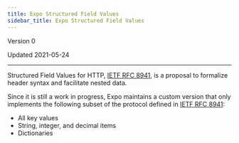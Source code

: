 ```yaml
---
title: Expo Structured Field Values
sidebar_title: Expo Structured Field Values
---
```


Version 0

Updated 2021-05-24

---

Structured Field Values for HTTP, [IETF RFC 8941](https://tools.ietf.org/html/rfc8941), is a proposal to formalize header syntax and facilitate nested data.

Since it is still a work in progress, Expo maintains a custom version that only implements the following subset of the protocol defined in [IETF RFC 8941](https://tools.ietf.org/html/rfc8941):

- All key values
- String, integer, and decimal items
- Dictionaries
